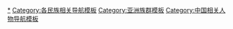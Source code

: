 [[Category:华人|*]]
[[Category:各民族相关导航模板|Category:各民族相关导航模板]]
[[Category:亚洲族群模板|Category:亚洲族群模板]]
[[Category:中国相关人物导航模板|Category:中国相关人物导航模板]]